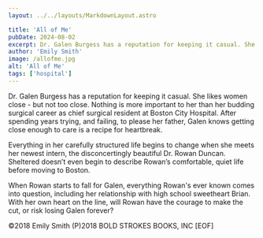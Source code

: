```yaml
--- 
layout: ../../layouts/MarkdownLayout.astro

title: 'All of Me'
pubDate: 2024-08-02
excerpt: Dr. Galen Burgess has a reputation for keeping it casual. She likes women close - but not too close. Nothing is more important to her than her budding surgical career as chief surgical resident at Boston City Hospital....
author: 'Emily Smith'
image: /allofme.jpg
alt: 'All of Me'
tags: ['hospital']
---
```



Dr. Galen Burgess has a reputation for keeping it casual. She likes women close - but not too close. Nothing is more important to her than her budding surgical career as chief surgical resident at Boston City Hospital. After spending years trying, and failing, to please her father, Galen knows getting close enough to care is a recipe for heartbreak.

Everything in her carefully structured life begins to change when she meets her newest intern, the disconcertingly beautiful Dr. Rowan Duncan. Sheltered doesn’t even begin to describe Rowan’s comfortable, quiet life before moving to Boston.

When Rowan starts to fall for Galen, everything Rowan's ever known comes into question, including her relationship with high school sweetheart Brian. With her own heart on the line, will Rowan have the courage to make the cut, or risk losing Galen forever?

©2018 Emily Smith (P)2018 BOLD STROKES BOOKS, INC [EOF]
